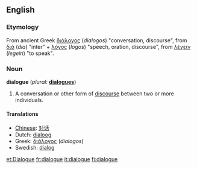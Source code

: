 ==English==
===Etymology===
From ancient Greek [[διάλογος]] (''dialogos'') "conversation, discourse",  from [[διά]] (''dia'') "inter"  + [[λόγος]] (''logos'') "speech, oration, discourse", from [[λέγειν]] (''legein'') "to speak".

===Noun===
'''dialogue'''  (''plural:'' '''[[dialogues]]''')
# A conversation or other form of [[discourse]] between two or more individuals.

====Translations====
*[[Chinese]]: [[对话]]
*Dutch: [[dialoog]] {{m}}
*Greek: [[διάλογος]] (''dialogos'')
*Swedish: [[dialog]]

[[et:Dialogue]]
[[fr:dialogue]]
[[it:dialogue]]
[[fi:dialogue]]